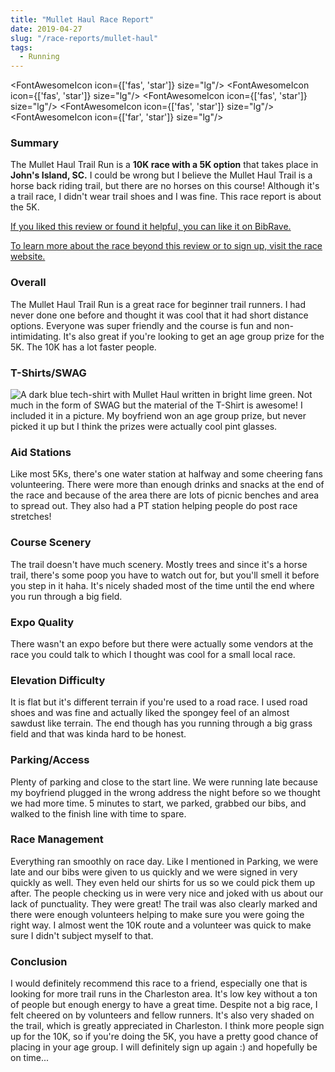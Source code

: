 ```yaml
---
title: "Mullet Haul Race Report"
date: 2019-04-27
slug: "/race-reports/mullet-haul"
tags:
  - Running
---
```



<FontAwesomeIcon icon={['fas', 'star']} size="lg"/>
<FontAwesomeIcon icon={['fas', 'star']} size="lg"/>
<FontAwesomeIcon icon={['fas', 'star']} size="lg"/>
<FontAwesomeIcon icon={['fas', 'star']} size="lg"/>
<FontAwesomeIcon icon={['far', 'star']} size="lg"/>

### Summary
The Mullet Haul Trail Run is a **10K race with a 5K option** that takes place in **John's Island, SC.** 
I could be wrong but I believe the Mullet Haul Trail is a horse back riding trail, but there are no horses on this course!
Although it's a trail race, I didn't wear trail shoes and I was fine. This race report is about the 5K.

[If you liked this review or found it helpful, you can like it on BibRave.](https://www.bibrave.com/races/the-mullet-haul-trail-run-reviews/13998)

[To learn more about the race beyond this review or to sign up, visit the race website.](https://www.ccprc.com/1391/Mullet-Haul-Trail-Run)

### Overall
The Mullet Haul Trail Run is a great race for beginner trail runners. I had never done one before and thought it was cool that it had short distance options. Everyone was super friendly and the course is fun and non-intimidating. It's also great if you're looking to get an age group prize for the 5K. The 10K has a lot faster people.

### T-Shirts/SWAG
![A dark blue tech-shirt with Mullet Haul written in bright lime green.](./mullethaulshirt.jpg)
Not much in the form of SWAG but the material of the T-Shirt is awesome! I included it in a picture. My boyfriend won an age group prize, but never picked it up but I think the prizes were actually cool pint glasses.

### Aid Stations
Like most 5Ks, there's one water station at halfway and some cheering fans volunteering. There were more than enough drinks and snacks at the end of the race and because of the area there are lots of picnic benches and area to spread out. They also had a PT station helping people do post race stretches!

### Course Scenery
The trail doesn't have much scenery. Mostly trees and since it's a horse trail, there's some poop you have to watch out for, but you'll smell it before you step in it haha. It's nicely shaded most of the time until the end where you run through a big field.

### Expo Quality
There wasn't an expo before but there were actually some vendors at the race you could talk to which I thought was cool for a small local race.

### Elevation Difficulty
It is flat but it's different terrain if you're used to a road race. I used road shoes and was fine and actually liked the spongey feel of an almost sawdust like terrain. The end though has you running through a big grass field and that was kinda hard to be honest.

### Parking/Access
Plenty of parking and close to the start line. We were running late because my boyfriend plugged in the wrong address the night before so we thought we had more time. 5 minutes to start, we parked, grabbed our bibs, and walked to the finish line with time to spare.

### Race Management
Everything ran smoothly on race day. Like I mentioned in Parking, we were late and our bibs were given to us quickly and we were signed in very quickly as well. They even held our shirts for us so we could pick them up after. The people checking us in were very nice and joked with us about our lack of punctuality. They were great! The trail was also clearly marked and there were enough volunteers helping to make sure you were going the right way. I almost went the 10K route and a volunteer was quick to make sure I didn't subject myself to that.

### Conclusion
I would definitely recommend this race to a friend, especially one that is looking for more trail runs in the Charleston area. It's low key without a ton of people but enough energy to have a great time. Despite not a big race, I felt cheered on by volunteers and fellow runners. It's also very shaded on the trail, which is greatly appreciated in Charleston. I think more people sign up for the 10K, so if you're doing the 5K, you have a pretty good chance of placing in your age group. I will definitely sign up again :) and hopefully be on time...